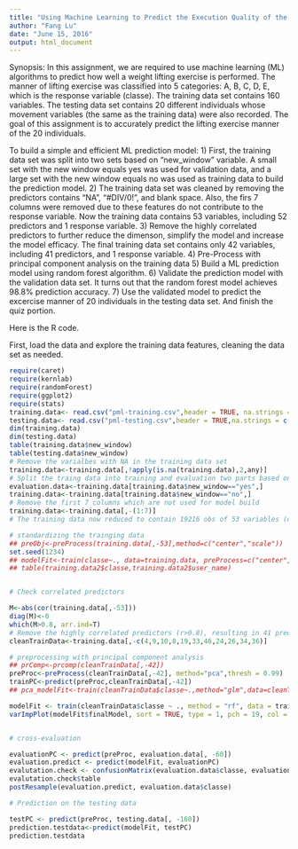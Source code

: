 ```yaml
---
title: "Using Machine Learning to Predict the Execution Quality of the Weight Lifting Exercises"
author: "Fang Lu"
date: "June 15, 2016"
output: html_document
---
```


Synopsis: In this assignment, we are required to use machine learning (ML) algorithms to predict how well a weight lifting exercise is performed. The manner of lifting exercise was classified into 5 categories: A, B, C, D, E, which is the response variable (classe). The training data set contains 160 variables. The testing data set contains 20 different individuals whose movement variables (the same as the training data) were also recorded. The goal of this assignment is to accurately predict the lifting exercise manner of the 20 individuals.

To build a simple and efficient ML prediction model:
1)  First, the training data set was split into two sets based on "new_window" variable. A small set with the new window equals yes was used for validation data, and a large set with the new window equals no was used as training data to build the prediction model. 
2) The training data set was cleaned by removing the predictors contains "NA", "#DIV/0!", and blank space. Also, the firs 7 columns were removed due to these features do not contribute to the response variable. Now the training data contains 53 variables, including 52 predictors and 1 response variable. 
3) Remove the highly correlated predictors to further reduce the dimenson, simplify the model and increase the model efficacy. The final training data set contains only 42 variables, including 41 predictors, and 1 response variable.
4) Pre-Process with principal component analysis on the training data
5) Build a ML prediction model using random forest algorithm.
6) Validate the prediction model with the validation data set. It turns out that the random forest model achieves 98.8% prediction accuracy. 
7) Use the validated model to predict the excercise manner of 20 individuals in the testing data set. And finish the quiz portion.

Here is the R code.

First, load the data and explore the training data features, cleaning the data set as needed.
```r
require(caret)
require(kernlab)
require(randomForest)
require(ggplot2)
require(stats)
training.data<- read.csv("pml-training.csv",header = TRUE, na.strings = c("NA", " ", "#DIV/0!"))
testing.data<- read.csv("pml-testing.csv",header = TRUE,na.strings = c("NA", " ", "#DIV/0!"))
dim(training.data)
dim(testing.data)
table(training.data$new_window)
table(testing.data$new_window)
# Remove the varialbes with NA in the training data set
training.data<-training.data[,!apply(is.na(training.data),2,any)]
# Split the traing data into training and evaluation two parts based on the new_window [yes/no]
evaluation.data<-training.data[training.data$new_window=="yes",]
training.data<-training.data[training.data$new_window=="no",]
# Remove the first 7 columns which are not used for model build
training.data<-training.data[,-(1:7)]
# The training data now reduced to contain 19216 obs of 53 variables (original containes 160 variables)

# standardizing the trainging data
## preObj<-preProcess(training.data[,-53],method=c("center","scale"))
set.seed(1234)
## modelFit<-train(classe~., data=training.data, preProcess=c("center","scale"), method ="glm")
## table(training.data2$classe,training.data2$user_name)


# Check correlated predictors

M<-abs(cor(training.data[,-53]))
diag(M)<-0
which(M>0.8, arr.ind=T)
# Remove the highly correlated predictors (r>0.8), resulting in 41 predictors plus classe
cleanTrainData<-training.data[,-c(4,9,10,8,19,33,46,24,26,34,36)]

# preprocessing with principal component analysis
## prComp<-prcomp(cleanTrainData[,-42])
preProc<-preProcess(cleanTrainData[,-42], method="pca",thresh = 0.99)
trainPC<-predict(preProc,cleanTrainData[,-42])
## pca_modelFit<-train(cleanTrainData$classe~.,method="glm",data=cleanTrainData)

modelFit <- train(cleanTrainData$classe ~ ., method = "rf", data = trainPC)
varImpPlot(modelFit$finalModel, sort = TRUE, type = 1, pch = 19, col = 1, cex = 1, main = "Importance of Each Principal Components")


# cross-evaluation 

evaluationPC <- predict(preProc, evaluation.data[, -60])
evaluation.predict <- predict(modelFit, evaluationPC)
evalutation.check <- confusionMatrix(evaluation.data$classe, evaluation.predict)
evalutation.check$table
postResample(evaluation.predict, evaluation.data$classe)

# Prediction on the testing data

testPC <- predict(preProc, testing.data[, -160])
prediction.testdata<-predict(modelFit, testPC)
prediction.testdata

```


